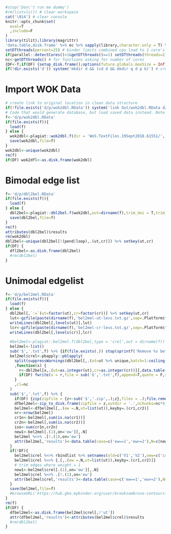 ```r
#stop('Don\'t run me dummy')
#rm(list=ls()) # clear workspace
cat('\014') # clear console
knitr::opts_chunk$set(
  eval=T
  ,include=F
)
library(tilit);library(magrittr)
'data.table,disk.frame' %>% ec %>% sapply(library,character.only = T) %>% invisible # load packages
setDTthreads(percent=25) # binder limits combined cpu load to 1 core's worth, so core use should be discounted
if(parallel::detectCores()>1&getDTthreads()==1) setDTthreads(threads=2)
nc<-getDTthreads() # for functions asking for number of cores
{DF<-T;if(DF) {setup_disk.frame();options(future.globals.maxSize = Inf)}} # set up disk frame
if(!dir.exists('d')) system('mkdir d && (cd d && mkdir q d p b)') # create data directory structure if it doesn't exist
```
# Import WOK Data

```r
# create link to original location in clean data structure 
if(!file.exists('d/p/wok2dbl.RData')) system('link Out/wok2dbl.RData d/p/wok2dbl.RData')
# Code that would generate database, but load saved data instead. Note original WOK records absent from repository.
f<-'d/p/wok2dbl.RData'
if(file.exists(f)){
  load(f)
} else {
  wok2dbl<-plagiat::wok2dbl.f(dir = 'WoS.TextFiles.19Sept2018.61551/', out = 'Out')
  save(wok2dbl,file=f)
}
wok2dbl<-unique(wok2dbl)
rm(f)
if(DF) wok2dfl<-as.disk.frame(wok2dbl)
```

<!--
```r
mb<-microbenchmark::microbenchmark(wok2dbl['CR',on='field',.N,by=val],wok2dfl['CR',on='field',.N,by=val,keep=ec('field,val')],times=10)
pf<-profvis::profvis({

wok2dbl['CR',on='field',.N,by=val]

wok2dfl['CR',on='field',.N,by=val,keep=ec('field,val')]

})
pf
```

## WOK Descriptives

```r
nut<-wok2dbl[,id %>% unique %>% length]
n<-wok2dbl['CR',on='field',.N,by=val][,table(N)] %>% {data.table(N=as.integer(names(.)),nn=as.integer(.))}
n[,cs:=cumsum(nn)]
n[,cp:=round(cs/max(cs),4)]
n[,rcs:=cumsum(nn %>% rev)]
n[rcs>=180542]
n
n[,rcs:=NULL]
n
n %>% setorder(-N)
n
n[,rcs:=cumsum(nn)]
n
n[rcs>=180542]
n[rcs<180542]
wok2dbl['CR',on='field',unique(val) %>% length]

```
-->

# Bimodal edge list

```r
f<-'d/p/dbl2bel.RData'
if(file.exists(f)){
  load(f)
} else {
  dbl2bel<-plagiat::dbl2bel.f(wok2dbl,out=dirname(f),trim_doi = T,trim_anon = T,trim_loops = T,capitalize = T,trim_pendants = T) %>% invisible
  save(dbl2bel,file=f)
}
rm(f)
attributes(dbl2bel)$results
rm(wok2dbl)
dbl2bel<-unique(dbl2bel[!(pend|loop),.(ut,cr)]) %>% setkey(ut,cr)
if(DF) {
  dfl2bel<-as.disk.frame(dbl2bel)
  #rm(dbl2bel)
}
```

# Unimodal edgelist

```r
f<-'d/p/bel2mel.RData'
if(file.exists(f)){
  load(f)
} else {
  dbl2bel[,`:=`(ut=factor(ut),cr=factor(cr))] %>% setkey(ut,cr)
  lut<-gzfile(paste(dirname(f),'bel2mel-ut-levs.txt.gz',sep=.Platform$file.sep),'w')
  writeLines(dbl2bel[,levels(ut)],lut)
  lcr<-gzfile(paste(dirname(f),'bel2mel-cr-levs.txt.gz',sep=.Platform$file.sep),'w')
  writeLines(dbl2bel[,levels(cr)],lcr)
  
  #bel2mel<-plagiat::bel2mel.f(dbl2bel,type = 'crel',out = dirname(f))
  bel2mel<-list()
  sub('$','.txt',f) %>% {if(file.exists(.)) stop(sprintf('Remove %s before writing new lines.',.))}
  bel2mel$crel<-pbapply::pblapply(
    split(suppressWarnings(dbl2bel[,.(ut=ut %>% unique,batch=1:ceiling((ut %>% unique %>% length)/100))])[,.(ut,batch=sort(batch))],by = 'batch',keep.by = F)
    ,function(x) {
      r<-dbl2bel[x,.(ut=as.integer(ut),cr=as.integer(cr))][,data.table(do.call(rbind,lapply(1:(length(cr) - 1), function(y) matrix(cr[c(rep(y,length(cr) - y), (y + 1):length(cr))], ncol = 2)))),by = ut] %>% setnames(old=c('V1','V2'),new=c('cr1','cr2'))
      if(DF) fwrite(x = r,file = sub('$','.txt',f),append=T,quote = F,sep = '\t',nThread = 1) else r
    }
    ,cl=nc
  )
  sub('$','.txt',f) %>% {
    if(DF) {zip(zipfile = {z<-sub('$','.zip',.);z},files = .);file.remove(.)}
    dfbel2mel<-zip_to_disk.frame(zipfile = z,outdir = '.',nchunks=nc*4,shardby=ec('cr1,cr2'))[[1]]
    bel2mel<-dfbel2mel[,.(ew =.N,ut=list(ut)),keyby=.(cr1,cr2)]
    nr<-nrow(bel2mel)
    cr1n<-bel2mel[,sum(is.na(cr1))]
    cr2n<-bel2mel[,sum(is.na(cr2))]
    iso<-sum(cr1n,cr2n)
    new1<-bel2mel[.(1),on='ew'][,.N]
    bel2mel %<>% .[!.(1),on='ew']
    attr(bel2mel,'results')<-data.table(case=c('ew==1','ew>=2'),N=c(new1,nrow(bel2mel)))[,prop:=N/sum(N)]
  } 
  if(!DF){
    bel2mel$crel %<>% rbindlist %>% setnames(old=c('V1','V2'),new=c('cr1','cr2'))
    bel2mel$crel %<>% {.[,.(ew =.N,ut=list(ut)),keyby=.(cr1,cr2)]}
    # trim edges where weight = 1
    new1<-bel2mel$crel[.(1),on='ew'][,.N]
    bel2mel$crel %<>% .[!.(1),on='ew']
    attr(bel2mel$crel,'results')<-data.table(case=c('ew==1','ew>=2'),N=c(new1,bel2mel$crel[,.N]))[,prop:=N/sum(N)]
  }
  save(bel2mel,file=f)
  #browseURL('https://hub.gke.mybinder.org/user/brooksambrose-contours-p6m7z449/rstudio/export/bel2mel.RData?name=bel2mel.RData&file=~%2Fd%2Fp%2Fbel2mel.RData')
}
rm(f)
if(DF) {
  dfbel2mel<-as.disk.frame(bel2mel$crel[,!'ut'])
  attr(dfbel2mel,'results')<-attributes(bel2mel$crel)$results
  #rm(dbl2bel)
}

```

<!--
# Unimodal graph

```r
library(igraph)
load('Out/el.RData')
g<-graph_from_edgelist(el %>% as.matrix)
V(g)$type<-grepl('^WOS:',V(g)$name)
system.time(cg<-cluster_louvain(as.undirected(g)))
ct<-apply(cg$memberships,1,function(x) x %>% table %>% sort(decreasing = T))
View(ct)
system.time(gcr<-bipartite_projection(g,which='false'))
save(gcr,file='Out/gcr.RData')

# count 
load('Out/gcr.RData')
system.time(et<-E(gcr)$weight %>% table %>% prop.table %>% `*`(100))
cbind(round(et,4))[1:10,]

# keep only edge weights greater than 1
gcr<-subgraph.edges(gcr,which(E(gcr)$weight>1))
save(gcr,file='Out/gcr_cull.RData')

# cluster culled graph
system.time(cgr<-cluster_louvain(gcr))
save(cgr,file='Out/cgr_culled.RData')

# rename cluster ids to be in sequence by size
sm<-list()
for(i in 1:nrow(cgr$memberships)) sm[[i]]<-factor(cgr$memberships[i,],levels=order(table(cgr$memberships[i,]),decreasing = T))
sm<-do.call(data.table,sm)
setnames(sm,paste0('h',ncol(sm):1))
sm[,cr:=cgr$names]
sm[,m:=as.integer(h1)] %>% setkey(m)
```

-->